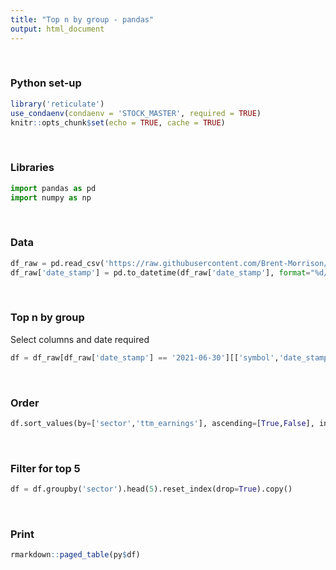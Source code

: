 ```yaml
---
title: "Top n by group - pandas"
output: html_document
---
```

<br>

### Python set-up
```r
library('reticulate')
use_condaenv(condaenv = 'STOCK_MASTER', required = TRUE)
knitr::opts_chunk$set(echo = TRUE, cache = TRUE)
```
<br>

### Libraries

```python
import pandas as pd
import numpy as np
```
<br>

### Data

```python
df_raw = pd.read_csv('https://raw.githubusercontent.com/Brent-Morrison/Misc_scripts/master/stock_data.csv')
df_raw['date_stamp'] = pd.to_datetime(df_raw['date_stamp'], format="%d/%m/%Y")
```
<br>

### Top n by group

Select columns and date required  
```python
df = df_raw[df_raw['date_stamp'] == '2021-06-30'][['symbol','date_stamp','sector','asset_growth','roa','roe','leverage','ttm_earnings']]
```
<br>

### Order  
```python
df.sort_values(by=['sector','ttm_earnings'], ascending=[True,False], inplace=True)
```
<br>

### Filter for top 5 
```python
df = df.groupby('sector').head(5).reset_index(drop=True).copy()
```
<br>

### Print
```r
rmarkdown::paged_table(py$df)
```